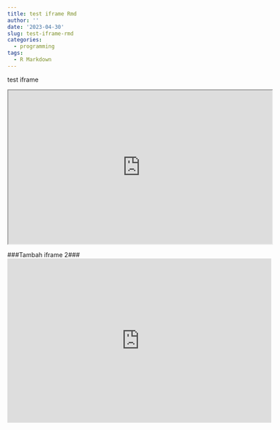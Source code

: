 ```yaml
---
title: test iframe Rmd
author: ''
date: '2023-04-30'
slug: test-iframe-rmd
categories:
  - programming
tags:
  - R Markdown
---
```


test iframe
<div>
  <iframe id="inlineFrameExample"
      title="Inline Frame Example"
      width="600"
      height="350"
      src="https://app.powerbi.com/view?r=eyJrIjoiOTA1M2M1NTEtY2Q0Ni00NmQ1LWJlNWMtNzY1YWNkNmQ2ZmZiIiwidCI6IjUzYjkyMTJhLTAyMDEtNGZlMS04OTVkLTg1NWRjMjE2MDJjYyIsImMiOjEwfQ%3D%3D">
  </iframe>
</div>
###Tambah iframe 2###
<iframe title="MAINTENANCE_COST_DASHBOARD_23" width="600" height="373.5" src="https://app.powerbi.com/view?r=eyJrIjoiOTA1M2M1NTEtY2Q0Ni00NmQ1LWJlNWMtNzY1YWNkNmQ2ZmZiIiwidCI6IjUzYjkyMTJhLTAyMDEtNGZlMS04OTVkLTg1NWRjMjE2MDJjYyIsImMiOjEwfQ%3D%3D" frameborder="0" allowFullScreen="true"></iframe>